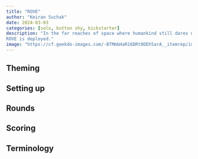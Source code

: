 ```yaml
---
title: "ROVE"
author: "Keiran Suchak"
date: 2024-03-03
categories: [solo, button shy, kickstarter]
description: "In the far reaches of space where humankind still dares not go, a
ROVE is deployed."
image: "https://cf.geekdo-images.com/-BTMmbHaR16DRt0OEh5arA__itemrep/img/pExHgxOLM7ypdg4mSeHi0PbvXus=/fit-in/246x300/filters:strip_icc()/pic6494257.png"
---
```


## Theming

## Setting up

## Rounds

## Scoring

## Terminology


